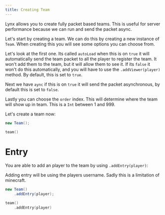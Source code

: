 ```yaml
---
title: Creating Team
---
```


Lynx allows you to create fully packet based teams. This is useful for server performance because we can run and send the packet async.

Let's start by creating a team. We can do this by creating a new instance of `Team`. When creating this you will see some options you can choose from.

Let's look at the first one. Its called `autoLoad` when this is on `true` it will automatically send the team packet to all the player to register the team. It won't add them to the team, but it will allow them to see it. If its `false` it won't do this automatically, and you will have to use the `.addViewer(player)` method. By default, this is set to `true`.

Next we have `aync` if this is on `true` it will send the packet asynchronous, by default this is set to `false`.

Lastly you can choose the `order` index. This will determine where the team will show up in team. This is a `Int` between 1 and 999.

Let's create a team now:

```java tab="Java"
new Team();
```
```kotlin tab="Kotlin"
team()
```

# Entry

You are able to add an player to the team by using `.addEntry(player)`:

<Callout title="Important" type="info">
    Adding entry will be using the players username. Sadly this is a limitation of minecraft.
</Callout>

```java tab="Java"
new Team()
    .addEntry(player);
```
```kotlin tab="Kotlin"
team()
    .addEntry(player)
```